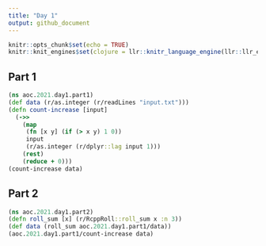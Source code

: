 ```yaml
---
title: "Day 1"
output: github_document
---
```


```r
knitr::opts_chunk$set(echo = TRUE)
knitr::knit_engines$set(clojure = llr::knitr_language_engine(llr::llr_env$new()))
```

## Part 1

```clojure
(ns aoc.2021.day1.part1)
(def data (r/as.integer (r/readLines "input.txt")))
(defn count-increase [input]
  (->>
    (map 
     (fn [x y] (if (> x y) 1 0)) 
     input 
     (r/as.integer (r/dplyr::lag input 1)))
    (rest)
    (reduce + 0)))
(count-increase data)
```
## Part 2

```clojure
(ns aoc.2021.day1.part2)
(defn roll_sum [x] (r/RcppRoll::roll_sum x :n 3))
(def data (roll_sum aoc.2021.day1.part1/data))
(aoc.2021.day1.part1/count-increase data)
```
